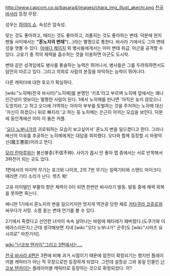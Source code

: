 http://www.capcom.co.jp/basara4/images/chara_img_illust_akechi.png
[[전국 바사라]] 등장 무장.

성우는 [[하야미 쇼]]. 속성은 암속성.

맞는 것도 좋아하고, 때리는 것도 좋아하고, 괴롭히는 것도 좋아하는 변태. 덕분에 현지 팬들 사이에서는 '''"혼노지의 변태"'''(...)라는 별명으로 통한다. 바사라 기에서도 그의 변태성을 엿볼 수 있다. [[마에다 케이지]] 외 병사들에게서는 이미 변태 취급. 아군을 공격할 수 있다. 고유기 중 적의 체력을 흡수하는 것을 이용하면 아군도 도시락.

변태 같은 성격임에도 병사를 통솔하는 능력은 뛰어나서, 병사들은 그를 두려워하면서도 얌전히 따르고 있다. 그리고 의외로 사람의 본질을 파악하는 능력이 뛰어나다.

다른 캐릭터에 대한 호오가 확실하다.

[wiki:"노히메(전국 바사라)"노히메]를 본명인 '키쵸'라고 부르며 노히메 앞에서는 꽤나 인간성이 엿보이는 멀쩡한 사람이 된다. 1에서 노히메를 만나면 '아직은 늦지 않았으니 도망치라.'고 하고 오다에 거역하는 아자이 부부를 토벌하는 것을 주저하는 노히메 대신 '자신이 하겠으니 뒤로 빠지라.'고 하는 둥 노히메는 은근히 아끼는 모습을 보인다. 덕분에 동인계에선 이미 이 둘은 커플.

'[[오다 노부나가]]의 괴로워하는 모습이 보고싶어서' 혼노지 변을 일으켰다고 한다. 그러나 배신의 이유를 추궁하는 노히메에게는 대답을 회피했다. 오다와 함께 등장할 시 마왕악신(魔王悪臣)이라고 뜬다.

[[모리 란마루]]와는 불신불중(不信不仲). 사이가 몹시 안 좋아 맵 중에서는 서로 반목해서 3파전이 되는 곳도 있다.

1편에서의 마지막 무기는 포크와 나이프, 2의 7번 무기는 일렉기타와 스탠드 마이크다. 때리면 기타 소리가 난다. 렛츠 롹!

고유 아이템인 부활의 향은 체력이 0이 되면 한번만 바사라기 발동. 발동 중에 체력 회복을 못하면 죽는다.

애니판 1기에서 혼노지의 변을 일으키지만 멋지게 역관광 당한 채로 [[카타쿠라 코쥬로]]와 싸우다가 사망. 소름 돋는 변태 연기를 볼 수 있다.

2기에서 죽였다고 선언한 녀석이 속속 살아나는 바람에 헤타레가 돼버렸다.(도쿠가와 이에야스라든지.) 근데 생각해보면 지네 [wiki:"오다 노부나가" 군주]도 [wiki:"시마즈 요시히로" 마찬가지].

[[wiki:"난코보 텐카이"그리고 3편에서는….]]

[[전국 바사라 4]]편은 3편에 비해 과거 시점이기 때문에 참전이 확정되기는 했지만 플레이어블 캐릭터가 아닌 적 무장으로만 등장하게 되었다. 그런데 설정상 그와 동일 인물인 [[난코보 텐카이]]는 플레이어블 캐릭터로 등장하는 것으로 확정되었다. 어? 

